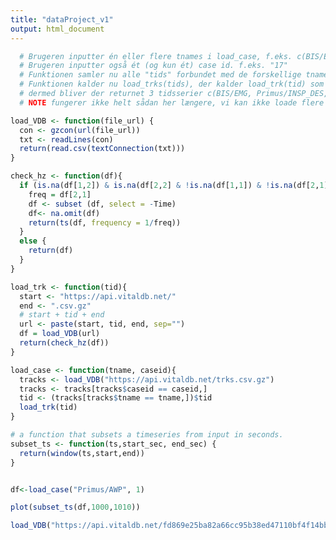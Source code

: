 ```yaml
---
title: "dataProject_v1"
output: html_document
---
```


```r
  # Brugeren inputter én eller flere tnames i load_case, f.eks. c(BIS/EMG, Primus/INSP_DES, Solar8000/BT)
  # Brugeren inputter også ét (og kun ét) case id. f.eks. "17"
  # Funktionen samler nu alle "tids" forbundet med de forskellige tnames i case 1. ( i det her tilfælde 3 stk.)
  # Funktionen kalder nu load_trks(tids), der kalder load_trk(tid) som kalder load vdb (der henter fra api) på alle tid i tids
  # dermed bliver der returnet 3 tidsserier c(BIS/EMG, Primus/INSP_DES, Solar8000/BT), der alle tilhører case 17
  # NOTE fungerer ikke helt sådan her længere, vi kan ikke loade flere tnames

load_VDB <- function(file_url) {
  con <- gzcon(url(file_url))
  txt <- readLines(con)
  return(read.csv(textConnection(txt)))
}

check_hz <- function(df){
  if (is.na(df[1,2]) & is.na(df[2,2] & !is.na(df[1,1]) & !is.na(df[2,1]) )){
    freq = df[2,1]
    df <- subset (df, select = -Time)
    df<- na.omit(df)
    return(ts(df, frequency = 1/freq))
  }
  else {
    return(df)
  }
}

load_trk <- function(tid){
  start <- "https://api.vitaldb.net/"
  end <- ".csv.gz" 
  # start + tid + end
  url <- paste(start, tid, end, sep="")
  df = load_VDB(url)
  return(check_hz(df))
}

load_case <- function(tname, caseid){
  tracks <- load_VDB("https://api.vitaldb.net/trks.csv.gz")
  tracks <- tracks[tracks$caseid == caseid,]
  tid <- (tracks[tracks$tname == tname,])$tid
  load_trk(tid)
}

# a function that subsets a timeseries from input in seconds.
subset_ts <- function(ts,start_sec, end_sec) {
  return(window(ts,start,end))
}


df<-load_case("Primus/AWP", 1)

```

```r
plot(subset_ts(df,1000,1010))

```


```r
load_VDB("https://api.vitaldb.net/fd869e25ba82a66cc95b38ed47110bf4f14bb368")
```

